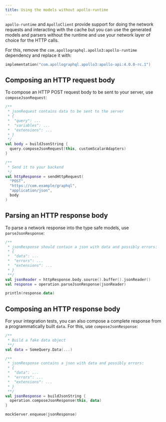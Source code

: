 ```yaml
---
title: Using the models without apollo-runtime
---
```


`apollo-runtime` and `ApolloClient` provide support for doing the network requests and interacting with the cache but you can use the generated models and parsers without the runtime and use your network layer of choice for the HTTP calls.

For this, remove the `com.apollographql.apollo3:apollo-runtime` dependency and replace it with:

```kotlin title="build.gradle"
implementation("com.apollographql.apollo3:apollo-api:4.0.0-rc.1")
```

## Composing an HTTP request body

To compose an HTTP POST request body to be sent to your server, use `composeJsonRequest`:


```kotlin
/**
 * jsonRequest contains data to be sent to the server
 * {
 *  "query": ...
 *  "variables": ...
 *  "extensions": ...
 * }
 */
val body = buildJsonString {
  query.composeJsonRequest(this, customScalarAdapters)
}

/**
 * Send it to your backend
 */
val httpResponse = sendHttpRequest(
  "POST",
  "https://com.example/graphql",
  "application/json",
  body
)
```

## Parsing an HTTP response body

To parse a network response into the type safe models, use `parseJsonResponse`:

```kotlin
/**
 * jsonResponse should contain a json with data and possibly errors:
 * {
 *  "data": ...
 *  "errors": ...
 *  "extensions": ...
 * }
 **/
val jsonReader = httpResponse.body.source().buffer().jsonReader()
val response = operation.parseJsonResponse(jsonReader)

println(response.data)
```

## Composing an HTTP response body

For your integration tests, you can also compose a complete response from a programmatically built `data`. For this, use `composeJsonResponse`:

```kotlin
/**
 * Build a fake data object
 **/
val data = SomeQuery.Data(...)

/**
 * jsonResponse contains a json with data and possibly errors:
 * {
 *  "data": ...
 *  "errors": ...
 *  "extensions": ...
 * }
 **/
val jsonResponse = buildJsonString {
  operation.composeJsonResponse(this, data)
}

mockServer.enqueue(jsonResponse)
```
